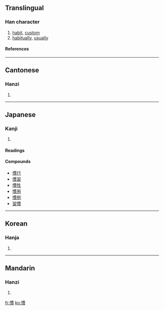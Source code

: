 {{see|惯}}

==Translingual==
===Han character===
{{Han char|rn=61|rad=心|as=11|sn=14|four=9708<sub>6</sub>|canj=心田十金 (PWJC)}}
# [[habit]], [[custom]]
# [[habitually]], [[usually]]
====References====
{{Han ref|kx=0399.130|dkj=11111|dj=0739.010|hdz=42349.010|uh=6163|ud=24931|bh=BA44|bd=47684}}

----
==Cantonese==
===Hanzi===
{{yue-hanzi|jyut=|y=gwaan3}}
# {{defn|Cantonese}}

----
==Japanese==
===Kanji===
{{ja-kanji|grade=|rs=心11}}
# {{defn|Japanese}} 
====Readings====
{{ja-readings|on=[[かん]] (kan)|kun=[[なれる]] (nareru), [[ならわし]] (narawashi), [[ならす]] (narasu)}}

====Compounds====
*[[慣行]]
*[[慣習]]
*[[慣性]]
*[[慣用]]
*[[慣例]]
*[[習慣]]

----
==Korean==
===Hanja===
{{ko-hanja|hangeul=관|eumhun=|rv=gwan|mr=kwan|y=kwan}}
# {{defn|Korean}}

----
==Mandarin==
===Hanzi===
{{cmn-hanzi|sim=惯|pin=[[guàn]] (guan4)|wg=kuan<sup>4</sup>}}
# {{defn|Mandarin}}

[[fr:慣]]
[[ko:慣]]